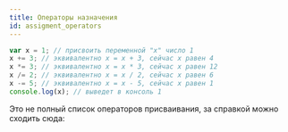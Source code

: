 ```yaml
---
title: Операторы назначения
id: assigment_operators
---
```


```jsx
var x = 1; // присвоить переменной "x" число 1
x += 3; // эквивалентно x = x + 3, сейчас x равен 4
x *= 3; // эквивалентно x = x * 3, сейчас x равен 12
x /= 2; // эквивалентно x = x / 2, сейчас x равен 6
x -= 5; // эквивалентно x = x - 5, сейчас x равен 1
console.log(x); // выведет в консоль 1
```

Это не полный список операторов присваивания, за справкой можно сходить сюда:

<Link title="Операторы присваивания" href="https://cutt.ly/QiIJN" />
